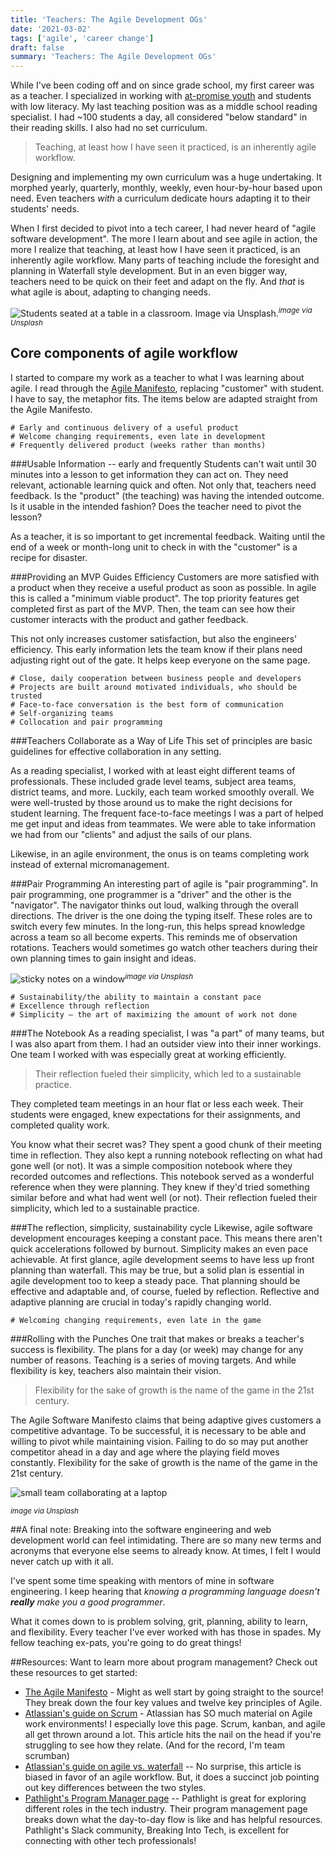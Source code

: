 ```yaml
---
title: 'Teachers: The Agile Development OGs'
date: '2021-03-02'
tags: ['agile', 'career change']
draft: false
summary: 'Teachers: The Agile Development OGs'
---
```


While I've been coding off and on since grade school, my first career was as a teacher. I specialized in working with [at-promise youth](https://www.edweek.org/policy-politics/at-promise-can-a-new-term-for-at-risk-change-a-students-trajectory/2020/01) and students with low literacy. My last teaching position was as a middle school reading specialist. I had ~100 students a day, all considered "below standard" in their reading skills. I also had no set curriculum.

> Teaching, at least how I have seen it practiced, is an inherently agile workflow.

Designing and implementing my own curriculum was a huge undertaking. It morphed yearly, quarterly, monthly, weekly, even hour-by-hour based upon need. Even teachers _with_ a curriculum dedicate hours adapting it to their students' needs.

When I first decided to pivot into a tech career, I had never heard of "agile software development". The more I learn about and see agile in action, the more I realize that teaching, at least how I have seen it practiced, is an inherently agile workflow. Many parts of teaching include the foresight and planning in Waterfall style development. But in an even bigger way, teachers need to be quick on their feet and adapt on the fly. And _that_ is what agile is about, adapting to changing needs.

![Students seated at a table in a classroom.  Image via Unsplash.](https://dev-to-uploads.s3.amazonaws.com/uploads/articles/0iok4x0l3cdtcilk1aq3.jpg)<sup>_image via Unsplash_</sup>

## Core components of agile workflow

I started to compare my work as a teacher to what I was learning about agile. I read through the [Agile Manifesto](https://agilemanifesto.org/), replacing "customer" with student. I have to say, the metaphor fits. The items below are adapted straight from the Agile Manifesto.

```
# Early and continuous delivery of a useful product
# Welcome changing requirements, even late in development
# Frequently delivered product (weeks rather than months)
```

###Usable Information -- early and frequently
Students can't wait until 30 minutes into a lesson to get information they can act on. They need relevant, actionable learning quick and often. Not only that, teachers need feedback. Is the "product" (the teaching) was having the intended outcome. Is it usable in the intended fashion? Does the teacher need to pivot the lesson?

As a teacher, it is so important to get incremental feedback. Waiting until the end of a week or month-long unit to check in with the "customer" is a recipe for disaster.

###Providing an MVP Guides Efficiency
Customers are more satisfied with a product when they receive a useful product as soon as possible. In agile this is called a "minimum viable product". The top priority features get completed first as part of the MVP. Then, the team can see how their customer interacts with the product and gather feedback.

This not only increases customer satisfaction, but also the engineers' efficiency. This early information lets the team know if their plans need adjusting right out of the gate. It helps keep everyone on the same page.

```
# Close, daily cooperation between business people and developers
# Projects are built around motivated individuals, who should be trusted
# Face-to-face conversation is the best form of communication
# Self-organizing teams
# Collocation and pair programming
```

###Teachers Collaborate as a Way of Life
This set of principles are basic guidelines for effective collaboration in any setting.

As a reading specialist, I worked with at least eight different teams of professionals. These included grade level teams, subject area teams, district teams, and more. Luckily, each team worked smoothly overall. We were well-trusted by those around us to make the right decisions for student learning. The frequent face-to-face meetings I was a part of helped me get input and ideas from teammates. We were able to take information we had from our "clients" and adjust the sails of our plans.

Likewise, in an agile environment, the onus is on teams completing work instead of external micromanagement.

###Pair Programming
An interesting part of agile is "pair programming". In pair programming, one programmer is a "driver" and the other is the "navigator". The navigator thinks out loud, walking through the overall directions. The driver is the one doing the typing itself. These roles are to switch every few minutes. In the long-run, this helps spread knowledge across a team so all become experts. This reminds me of observation rotations. Teachers would sometimes go watch other teachers during their own planning times to gain insight and ideas.

![sticky notes on a window](https://dev-to-uploads.s3.amazonaws.com/uploads/articles/o0wq0gd4rldjzrf0liw6.jpg)<sup>_image via Unsplash_</sup>

```
# Sustainability/the ability to maintain a constant pace
# Excellence through reflection
# Simplicity — the art of maximizing the amount of work not done
```

###The Notebook
As a reading specialist, I was "a part" of many teams, but I was also apart from them. I had an outsider view into their inner workings. One team I worked with was especially great at working efficiently.

> Their reflection fueled their simplicity, which led to a sustainable practice.

They completed team meetings in an hour flat or less each week. Their students were engaged, knew expectations for their assignments, and completed quality work.

You know what their secret was? They spent a good chunk of their meeting time in reflection. They also kept a running notebook reflecting on what had gone well (or not). It was a simple composition notebook where they recorded outcomes and reflections. This notebook served as a wonderful reference when they were planning. They knew if they'd tried something similar before and what had went well (or not). Their reflection fueled their simplicity, which led to a sustainable practice.

###The reflection, simplicity, sustainability cycle
Likewise, agile software development encourages keeping a constant pace. This means there aren't quick accelerations followed by burnout. Simplicity makes an even pace achievable. At first glance, agile development seems to have less up front planning than waterfall. This may be true, but a solid plan is essential in agile development too to keep a steady pace. That planning should be effective and adaptable and, of course, fueled by reflection. Reflective and adaptive planning are crucial in today's rapidly changing world.

```
# Welcoming changing requirements, even late in the game
```

###Rolling with the Punches
One trait that makes or breaks a teacher's success is flexibility. The plans for a day (or week) may change for any number of reasons. Teaching is a series of moving targets. And while flexibility is key, teachers also maintain their vision.

> Flexibility for the sake of growth is the name of the game in the 21st century.

The Agile Software Manifesto claims that being adaptive gives customers a competitive advantage. To be successful, it is necessary to be able and willing to pivot while maintaining vision. Failing to do so may put another competitor ahead in a day and age where the playing field moves constantly. Flexibility for the sake of growth is the name of the game in the 21st century.

![small team collaborating at a laptop](https://dev-to-uploads.s3.amazonaws.com/uploads/articles/q17r44sfsiy7xi7yt7em.jpg)

<sup>_image via Unsplash_</sup>

##A final note:
Breaking into the software engineering and web development world can feel intimidating. There are so many new terms and acronyms that everyone else seems to already know. At times, I felt I would never catch up with it all.

I've spent some time speaking with mentors of mine in software engineering. I keep hearing that _knowing a programming language doesn't **really** make you a good programmer_.

What it comes down to is problem solving, grit, planning, ability to learn, and flexibility. Every teacher I've ever worked with has those in spades. My fellow teaching ex-pats, you're going to do great things!

##Resources:
Want to learn more about program management? Check out these resources to get started:

- [The Agile Manifesto](https://agilemanifesto.org/) - Might as well start by going straight to the source! They break down the four key values and twelve key principles of Agile.
- [Atlassian's guide on Scrum](https://www.atlassian.com/agile/scrum) - Atlassian has SO much material on Agile work environments! I especially love this page. Scrum, kanban, and agile all get thrown around a lot. This article hits the nail on the head if you're struggling to see how they relate. (And for the record, I'm team scrumban)
- [Atlassian's guide on agile vs. waterfall](https://www.atlassian.com/agile/project-management/program) -- No surprise, this article is biased in favor of an agile workflow. But, it does a succinct job pointing out key differences between the two styles.
- [Pathlight's Program Manager page](https://www.joinpathlight.com/roles/program-manager) -- Pathlight is great for exploring different roles in the tech industry. Their program management page breaks down what the day-to-day flow is like and has helpful resources. Pathlight's Slack community, Breaking Into Tech, is excellent for connecting with other tech professionals!
